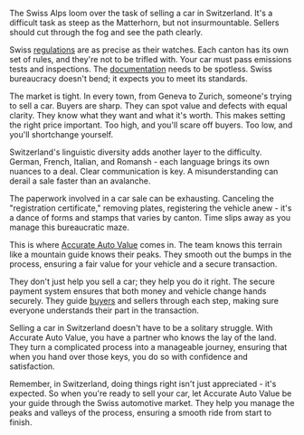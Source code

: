 The Swiss Alps loom over the task of selling a car in Switzerland. It's a difficult task as steep as the Matterhorn, but not insurmountable. Sellers should cut through the fog and see the path clearly.

Swiss [regulations](https://accurate-auto-value.com/regulations) are as precise as their watches. Each canton has its own set of rules, and they're not to be trifled with. Your car must pass emissions tests and inspections. The [documentation](https://accurate-auto-value.com/documentation) needs to be spotless. Swiss bureaucracy doesn't bend; it expects you to meet its standards.

The market is tight. In every town, from Geneva to Zurich, someone's trying to sell a car. Buyers are sharp. They can spot value and defects with equal clarity. They know what they want and what it's worth. This makes setting the right price important. Too high, and you'll scare off buyers. Too low, and you'll shortchange yourself.

Switzerland's linguistic diversity adds another layer to the difficulty. German, French, Italian, and Romansh - each language brings its own nuances to a deal. Clear communication is key. A misunderstanding can derail a sale faster than an avalanche.

The paperwork involved in a car sale can be exhausting. Canceling the "registration certificate," removing plates, registering the vehicle anew - it's a dance of forms and stamps that varies by canton. Time slips away as you manage this bureaucratic maze.

This is where [Accurate Auto Value](https://accurate-auto-value.com) comes in. The team knows this terrain like a mountain guide knows their peaks. They smooth out the bumps in the process, ensuring a fair value for your vehicle and a secure transaction.

They don't just help you sell a car; they help you do it right. The secure payment system ensures that both money and vehicle change hands securely. They guide [buyers](https://accurate-auto-value.com/buyer-tips) and sellers through each step, making sure everyone understands their part in the transaction.

Selling a car in Switzerland doesn't have to be a solitary struggle. With Accurate Auto Value, you have a partner who knows the lay of the land. They turn a complicated process into a manageable journey, ensuring that when you hand over those keys, you do so with confidence and satisfaction.

Remember, in Switzerland, doing things right isn't just appreciated - it's expected. So when you're ready to sell your car, let Accurate Auto Value be your guide through the Swiss automotive market. They help you manage the peaks and valleys of the process, ensuring a smooth ride from start to finish.
